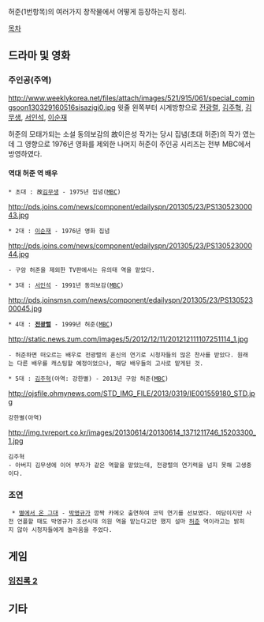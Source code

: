 허준(1번항목)의 여러가지 창작물에서 어떻게 등장하는지 정리.

[[목차]]

== 드라마 및 영화 ==

=== 주인공(주역) ===

http://www.weeklykorea.net/files/attach/images/521/915/061/special_comingsoon130329160516sisazigi0.jpg
윗줄 왼쪽부터 시계방향으로 [[전광렬]], [[김주혁]], [[김무생]], [[서인석]], [[이순재]]

허준의 모태가되는 소설 동의보감의 故이은성 작가는 당시 집념(초대 허준)의 작가 였는데 그 영향으로 1976년 영화를 제외한 나머지 허준이 주인공 시리즈는 전부 MBC에서 방영하였다.

==== 역대 허준 역 배우 ====

 * 초대 : 故[[김무생]] - 1975년 집념([[MBC]])
http://pds.joins.com/news/component/edailyspn/201305/23/PS13052300043.jpg
 
 * 2대 : [[이순재]] - 1976년 영화 집념
http://pds.joins.com/news/component/edailyspn/201305/23/PS13052300044.jpg
 - 구암 허준을 제외한 TV판에서는 유의태 역을 맡았다.

 * 3대 : [[서인석]] - 1991년 동의보감([[MBC]])
http://pds.joinsmsn.com/news/component/edailyspn/201305/23/PS13052300045.jpg

 * 4대 : '''[[전광렬]]''' - 1999년 허준([[MBC]])
http://static.news.zum.com/images/5/2012/12/11/201212111107251114_1.jpg
 - 허준하면 떠오르는 배우로 전광렬의 혼신의 연기로 시청자들의 많은 찬사를 받았다. 원래는 다른 배우를 캐스팅할 예정이었으나, 해당 배우들의 고사로 맡게된 것.

 * 5대 : [[김주혁]](아역: 강한별) - 2013년 구암 허준([[MBC]])
http://ojsfile.ohmynews.com/STD_IMG_FILE/2013/0319/IE001559180_STD.jpg
 강한별(아역)

http://img.tvreport.co.kr/images/20130614/20130614_1371211746_15203300_1.jpg
 김주혁 
 - 아버지 김무생에 이어 부자가 같은 역할을 맡았는데, 전광렬의 연기력을 넘지 못해 고생중이다.

=== 조연 ===
  * [[별에서 온 그대]] - [[박영규]]가 깜짝 카메오 출연하여 코믹 연기를 선보였다. 여담이지만 사전 언플할 때도 박영규가 조선시대 의원 역을 맡는다고만 했지 설마 [[허준]] 역이라고는 밝히지 않아 시청자들에게 놀라움을 주었다. 

== 게임 ==

=== [[임진록 2]] ===

== 기타 ==
